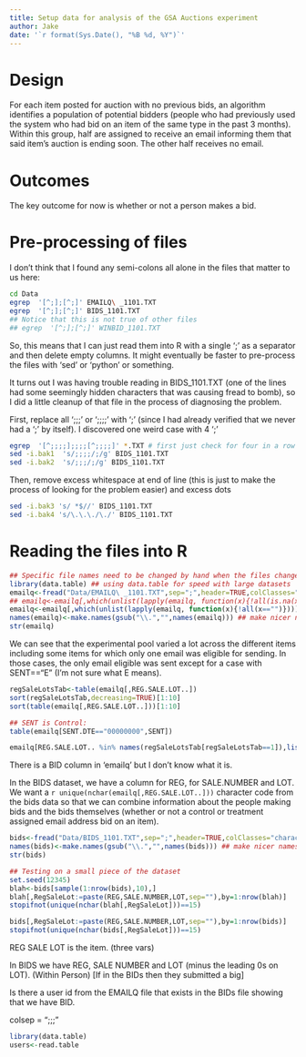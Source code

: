 ```yaml
---
title: Setup data for analysis of the GSA Auctions experiment
author: Jake
date: '`r format(Sys.Date(), "%B %d, %Y")`'
---
```



# Design

For each item posted for auction with no previous bids, an algorithm identifies a population of
potential bidders (people who had previously used the system who had bid on an
item of the same type in the past 3 months). Within this group, half are assigned to receive an email informing them that said item's auction is ending soon. The other half receives no email.

# Outcomes

The key outcome for now is whether or not a person makes a bid.

# Pre-processing of files

I don't think that I found any semi-colons all alone in the files that matter to us here:

```bash
cd Data
egrep  '[^;];[^;]' EMAILQ\ _1101.TXT
egrep  '[^;];[^;]' BIDS_1101.TXT
## Notice that this is not true of other files
## egrep  '[^;];[^;]' WINBID_1101.TXT 

```

So, this means that I can just read them into R with a single ';' as a separator and then delete empty columns. It might eventually be faster to pre-process the files with 'sed' or 'python' or something.

It turns out I was having trouble reading in BIDS_1101.TXT (one of the lines had some seemingly hidden characters that was causing fread to bomb), so I did a little cleanup of that file in the process of diagnosing the problem.

First, replace all ';;;' or ';;;;' with ';' (since I had already verified that we never had a ';' by itself). I discovered one weird case with 4 ';' 

```bash
egrep  '[^;;;;];;;;[^;;;;]' *.TXT # first just check for four in a row
sed -i.bak1  's/;;;;/;/g' BIDS_1101.TXT
sed -i.bak2  's/;;;/;/g' BIDS_1101.TXT
```

Then, remove excess whitespace at end of line (this is just to make the process of looking for the problem easier) and excess dots

```bash
sed -i.bak3 's/ *$//' BIDS_1101.TXT
sed -i.bak4 's/\.\.\./\./' BIDS_1101.TXT
```



# Reading the files into R

```r
## Specific file names need to be changed by hand when the files change unless we automate this some how.
library(data.table) ## using data.table for speed with large datasets
emailq<-fread("Data/EMAILQ\ _1101.TXT",sep=";",header=TRUE,colClasses="character")
## emailq<-emailq[,which(unlist(lapply(emailq, function(x){!all(is.na(x))}))),with=F]
emailq<-emailq[,which(unlist(lapply(emailq, function(x){!all(x=="")}))),with=F]
names(emailq)<-make.names(gsub("\\.","",names(emailq))) ## make nicer names
str(emailq)
```


We can see that the experimental pool varied a lot across the different items including some items for which only one email was eligible for sending. In those cases, the only email eligible was sent except for a case with SENT=="E" (I'm not sure what E means).

```r

regSaleLotsTab<-table(emailq[,REG.SALE.LOT..])
sort(regSaleLotsTab,decreasing=TRUE)[1:10]
sort(table(emailq[,REG.SALE.LOT..]))[1:10]

## SENT is Control:
table(emailq[SENT.DTE=="00000000",SENT])

emailq[REG.SALE.LOT.. %in% names(regSaleLotsTab[regSaleLotsTab==1]),list(REG.SALE.LOT..,SENT)]

```

There is a BID column in 'emailq' but I don't know what it is.

In the BIDS dataset, we have a column for REG, for SALE.NUMBER and LOT. We want a `r unique(nchar(emailq[,REG.SALE.LOT..]))` character code from the bids data so that we can combine information about the people making bids and the bids themselves (whether or not a control or treatment assigned email address bid on an item).

```r
bids<-fread("Data/BIDS_1101.TXT",sep=";",header=TRUE,colClasses="character")
names(bids)<-make.names(gsub("\\.","",names(bids))) ## make nicer names
str(bids)

## Testing on a small piece of the dataset
set.seed(12345)
blah<-bids[sample(1:nrow(bids),10),]
blah[,RegSaleLot:=paste(REG,SALE.NUMBER,LOT,sep=""),by=1:nrow(blah)]
stopifnot(unique(nchar(blah[,RegSaleLot]))==15)

bids[,RegSaleLot:=paste(REG,SALE.NUMBER,LOT,sep=""),by=1:nrow(bids)]
stopifnot(unique(nchar(bids[,RegSaleLot]))==15)


```
REG SALE LOT is the item. (three vars)

In BIDS we have REG, SALE NUMBER and LOT (minus the leading 0s on LOT). (Within Person) [If in the BIDs then they submitted a big]

Is there a user id from the EMAILQ file that exists in the BIDs file showing that we have BID.


colsep = ";;;"

```r
library(data.table)
users<-read.table

```

